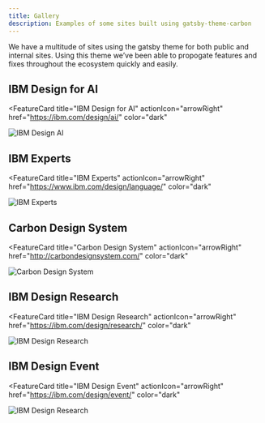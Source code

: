 ```yaml
---
title: Gallery
description: Examples of some sites built using gatsby-theme-carbon
---
```


<PageDescription>

We have a multitude of sites using the gatsby theme for both public and internal
sites. Using this theme we’ve been able to propogate features and fixes
throughout the ecosystem quickly and easily.

</PageDescription>

## IBM Design for AI

<FeatureCard
  title="IBM Design for AI"
  actionIcon="arrowRight"
  href="https://ibm.com/design/ai/"
  color="dark"
  >

![IBM Design AI](./ai.jpg)

</FeatureCard>

## IBM Experts

<FeatureCard
  title="IBM Experts"
  actionIcon="arrowRight"
  href="https://www.ibm.com/design/language/"
  color="dark"
  >

![IBM Experts](./idl.jpg)

</FeatureCard>

## Carbon Design System

<FeatureCard
  title="Carbon Design System"
  actionIcon="arrowRight"
  href="http://carbondesignsystem.com/"
  color="dark"
  >

![Carbon Design System](./cds.jpg)

</FeatureCard>

## IBM Design Research

<FeatureCard
  title="IBM Design Research"
  actionIcon="arrowRight"
  href="https://ibm.com/design/research/"
  color="dark"
  >

![IBM Design Research](./idr.jpg)

</FeatureCard>

## IBM Design Event

<FeatureCard
  title="IBM Design Event"
  actionIcon="arrowRight"
  href="https://ibm.com/design/event/"
  color="dark"
  >

![IBM Design Research](./ide.jpg)

</FeatureCard>
